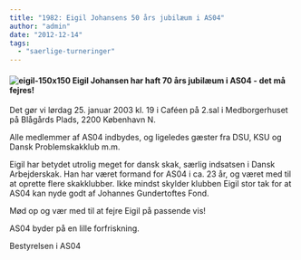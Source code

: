 ```yaml
---
title: "1982: Eigil Johansens 50 års jubilæum i AS04"
author: "admin"
date: "2012-12-14"
tags: 
  - "saerlige-turneringer"
---
```


#### ![eigil-150x150](/images/eigil-150x150.jpg) Eigil Johansen har haft 70 års jubilæum i AS04 - det må fejres!

Det gør vi lørdag 25. januar 2003 kl. 19 i Caféen på 2.sal i Medborgerhuset på Blågårds Plads, 2200 København N.

Alle medlemmer af AS04 indbydes, og ligeledes gæster fra DSU, KSU og Dansk Problemskakklub m.m.

Eigil har betydet utrolig meget for dansk skak, særlig indsatsen i Dansk Arbejderskak. Han har været formand for AS04 i ca. 23 år, og været med til at oprette flere skakklubber. Ikke mindst skylder klubben Eigil stor tak for at AS04 kan nyde godt af Johannes Gundertoftes Fond.

Mød op og vær med til at fejre Eigil på passende vis!

AS04 byder på en lille forfriskning.

Bestyrelsen i AS04
